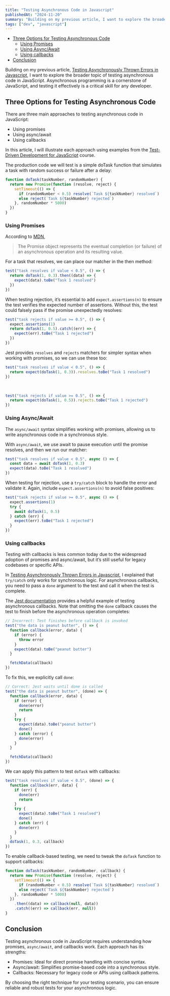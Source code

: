 ```yaml
---
title: "Testing Asynchronous Code in Javascript"
publishedAt: "2024-11-20"
summary: "Building on my previous article, I want to explore the broader topic of testing asynchronous code in JavaScript. Asynchronous programming is a cornerstone of JavaScript, and testing it effectively is a critical skill for any developer."
tags: ["dev", "javascript"]
---
```


- [Three Options for Testing Asynchronous Code](#three-options-for-testing-asynchronous-code)
  - [Using Promises](#using-promises)
  - [Using Async/Await](#using-asyncawait)
  - [Using callbacks](#using-callbacks)
- [Conclusion](#conclusion)

Building on my previous article, [Testing Asynchronously Thrown Errors in Javascript](/js-testing-asynchronously-thrown-errors), I want to explore the broader topic of testing asynchronous code in JavaScript. Asynchronous programming is a cornerstone of JavaScript, and testing it effectively is a critical skill for any developer.

## Three Options for Testing Asynchronous Code

There are three main approaches to testing asynchronous code in JavaScript:

- Using promises
- Using async/await
- Using callbacks

In this article, I will illustrate each approach using examples from the [Test-Driven Development for JavaScript](https://learning.oreilly.com/course/test-driven-development-for/9780137864591/) course.

The production code we will test is a simple doTask function that simulates a task with random success or failure after a delay:

```javascript
function doTask(taskNumber, randomNumber) {
  return new Promise(function (resolve, reject) {
    setTimeout(() => {
      if (randomNumber < 0.5) resolve(`Task ${taskNumber} resolved`)
      else reject(`Task ${taskNumber} rejected`)
    }, randomNumber * 5000)
  })
}
```

### Using Promises

According to [MDN](https://developer.mozilla.org/en-US/docs/Web/JavaScript/Reference/Global_Objects/Promise),

> The Promise object represents the eventual completion (or failure) of an asynchronous operation and its resulting value.

For a task that resolves, we can place our matcher in the then method:

```javascript
test("task resolves if value < 0.5", () => {
  return doTask(1, 0.3).then((data) => {
    expect(data).toBe("Task 1 resolved")
  })
})
```

When testing rejection, it’s essential to add `expect.assertions(n)` to ensure the test verifies the expected number of assertions. Without this, the test could falsely pass if the promise unexpectedly resolves:

```javascript
test("task rejects if value >= 0.5", () => {
  expect.assertions(1)
  return doTask(1, 0.5).catch((err) => {
    expect(err).toBe("Task 1 rejected")
  })
})
```

Jest provides `resolves` and `rejects` matchers for simpler syntax when working with promises, so we can use these too:

```javascript
test("task resolves if value < 0.5", () => {
  return expect(doTask(1, 0.3)).resolves.toBe("Task 1 resolved")
})
```

<br />

```javascript
test("task rejects if value >= 0.5", () => {
  return expect(doTask(1, 0.5)).rejects.toBe("Task 1 rejected")
})
```

### Using Async/Await

The `async/await` syntax simplifies working with promises, allowing us to write asynchronous code in a synchronous style.

With `async/await`, we use await to pause execution until the promise resolves, and then we run our matcher:

```javascript
test("task resolves if value < 0.5", async () => {
  const data = await doTask(1, 0.3)
  expect(data).toBe("Task 1 resolved")
})
```

When testing for rejection, use a `try/catch` block to handle the error and validate it. Again, include `expect.assertions(n)` to avoid false positives:

```javascript
test("task rejects if value >= 0.5", async () => {
  expect.assertions(1)
  try {
    await doTask(1, 0.5)
  } catch (err) {
    expect(err).toBe("Task 1 rejected")
  }
})
```

### Using callbacks

Testing with callbacks is less common today due to the widespread adoption of promises and async/await, but it’s still useful for legacy codebases or specific APIs.

In [Testing Asynchronously Thrown Errors in Javascript](/js-testing-asynchronously-thrown-errors), I explained that `try/catch` only works for synchronous logic. For asynchronous callbacks, you need to pass a `done` argument to the test and call it when the test is complete.

The [Jest documentation](https://jestjs.io/docs/asynchronous#callbacks) provides a helpful example of testing asynchronous callbacks. Note that omitting the `done` callback causes the test to finish before the asynchronous operation completes:

```javascript
// Incorrect: Test finishes before callback is invoked
test("the data is peanut butter", () => {
  function callback(error, data) {
    if (error) {
      throw error
    }
    expect(data).toBe("peanut butter")
  }

  fetchData(callback)
})
```

To fix this, we explicitly call `done`:

```javascript
// Correct: Jest waits until done is called
test("the data is peanut butter", (done) => {
  function callback(error, data) {
    if (error) {
      done(error)
      return
    }
    try {
      expect(data).toBe("peanut butter")
      done()
    } catch (error) {
      done(error)
    }
  }

  fetchData(callback)
})
```

We can apply this pattern to test `doTask` with callbacks:

```javascript
test("task resolves if value < 0.5", (done) => {
  function callback(err, data) {
    if (err) {
      done(err)
      return
    }
    try {
      expect(data).toBe("Task 1 resolved")
      done()
    } catch (err) {
      done(err)
    }
  }
  doTask(1, 0.3, callback)
})
```

To enable callback-based testing, we need to tweak the `doTask` function to support callbacks:

```javascript
function doTask(taskNumber, randomNumber, callback) {
  return new Promise(function (resolve, reject) {
    setTimeout(() => {
      if (randomNumber < 0.5) resolve(`Task ${taskNumber} resolved`)
      else reject(`Task ${taskNumber} rejected`)
    }, randomNumber * 5000)
  })
    .then((data) => callback(null, data))
    .catch((err) => callback(err, null))
}
```

## Conclusion

Testing asynchronous code in JavaScript requires understanding how promises, `async/await`, and callbacks work. Each approach has its strengths:

- Promises: Ideal for direct promise handling with concise syntax.
- Async/await: Simplifies promise-based code into a synchronous style.
- Callbacks: Necessary for legacy code or APIs using callback patterns.

By choosing the right technique for your testing scenario, you can ensure reliable and robust tests for your asynchronous logic.
